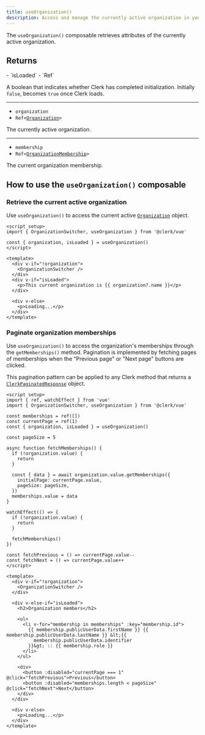 ```yaml
---
title: useOrganization()
description: Access and manage the currently active organization in your Vue application with Clerk's useOrganization() composable.
---
```


The `useOrganization()` composable retrieves attributes of the currently active organization.

## Returns

<Properties>
  - `isLoaded`
  - `Ref<boolean>`

  A boolean that indicates whether Clerk has completed initialization. Initially `false`, becomes `true` once Clerk loads.

  ---

  - `organization`
  - <code>Ref\<[Organization](/docs/references/javascript/organization/organization)></code>

  The currently active organization.

  ---

  - `membership`
  - <code>Ref\<[OrganizationMembership](/docs/references/javascript/organization-membership)></code>

  The current organization membership.
</Properties>

## How to use the `useOrganization()` composable

### Retrieve the current active organization

Use `useOrganization()` to access the current active [`Organization`](/docs/references/javascript/organization/organization) object.

```vue {{ filename: 'OrganizationStatus.vue' }}
<script setup>
import { OrganizationSwitcher, useOrganization } from '@clerk/vue'

const { organization, isLoaded } = useOrganization()
</script>

<template>
  <div v-if="!organization">
    <OrganizationSwitcher />
  </div>
  <div v-if="isLoaded">
    <p>This current organization is {{ organization?.name }}</p>
  </div>

  <div v-else>
    <p>Loading...</p>
  </div>
</template>
```

### Paginate organization memberships

Use `useOrganization()` to access the organization's memberships through the `getMemberships()` method. Pagination is implemented by fetching pages of memberships when the "Previous page" or "Next page" buttons are clicked.

This pagination pattern can be applied to any Clerk method that returns a [`ClerkPaginatedResponse`](/docs/references/javascript/types/clerk-paginated-response#clerk-paginated-response) object.

```vue {{ filename: 'MembershipList.vue' }}
<script setup>
import { ref, watchEffect } from 'vue'
import { OrganizationSwitcher, useOrganization } from '@clerk/vue'

const memberships = ref([])
const currentPage = ref(1)
const { organization, isLoaded } = useOrganization()

const pageSize = 5

async function fetchMemberships() {
  if (!organization.value) {
    return
  }

  const { data } = await organization.value.getMemberships({
    initialPage: currentPage.value,
    pageSize: pageSize,
  })
  memberships.value = data
}

watchEffect(() => {
  if (!organization.value) {
    return
  }

  fetchMemberships()
})

const fetchPrevious = () => currentPage.value--
const fetchNext = () => currentPage.value++
</script>

<template>
  <div v-if="!organization">
    <OrganizationSwitcher />
  </div>

  <div v-else-if="isLoaded">
    <h2>Organization members</h2>

    <ul>
      <li v-for="membership in memberships" :key="membership.id">
        {{ membership.publicUserData.firstName }} {{ membership.publicUserData.lastName }} &lt;{{
          membership.publicUserData.identifier
        }}&gt; :: {{ membership.role }}
      </li>
    </ul>

    <div>
      <button :disabled="currentPage === 1" @click="fetchPrevious">Previous</button>
      <button :disabled="memberships.length < pageSize" @click="fetchNext">Next</button>
    </div>
  </div>

  <div v-else>
    <p>Loading...</p>
  </div>
</template>
```
